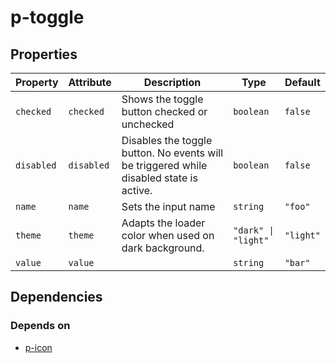 # p-toggle



<!-- Auto Generated Below -->


## Properties

| Property   | Attribute  | Description                                                                             | Type                | Default   |
| ---------- | ---------- | --------------------------------------------------------------------------------------- | ------------------- | --------- |
| `checked`  | `checked`  | Shows the toggle button checked or unchecked                                            | `boolean`           | `false`   |
| `disabled` | `disabled` | Disables the toggle button. No events will be triggered while disabled state is active. | `boolean`           | `false`   |
| `name`     | `name`     | Sets the input name                                                                     | `string`            | `"foo"`   |
| `theme`    | `theme`    | Adapts the loader color when used on dark background.                                   | `"dark" \| "light"` | `"light"` |
| `value`    | `value`    |                                                                                         | `string`            | `"bar"`   |


## Dependencies

### Depends on

- [p-icon](#/icon/icon)
